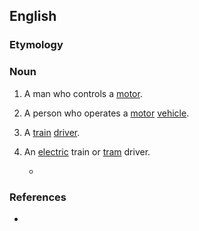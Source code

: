 ==English==

===Etymology===
{{suffix|en|motor|man}}

===Noun===
{{en-noun|motormen}}

# {{lb|en|dated}} A man who controls a [[motor]].
# A person who operates a [[motor]] [[vehicle]].
# {{lb|en|India}} A [[train]] [[driver]].
# {{lb|en|UK}} An [[electric]] train or [[tram]] driver.
#* {{quote-journal|en|year=1961|month=March|title=Talking of trains: Collision at Waterloo|journal=Trains Illustrated|page=138|text=The electric train '''motorman''' denied emphatically that he had misread this train's signals for his own and asserted that the inner home signal on the up main through line for his train was displaying a green aspect, with the indicator showing platform 14.}}

===References===
* {{R:Lexico}}